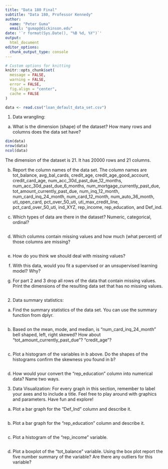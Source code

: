```yaml
---
title: "Data 180 Final"
subtitle: "Data 180, Professor Kennedy"
author: 
  name: "Peter Guma"
  email: "gumap@dickinson.edu"
date: '`r format(Sys.Date(), "%B %d, %Y")`'
output: 
  html_document
editor_options: 
  chunk_output_type: console
---
```


```r
# Custom options for knitting
knitr::opts_chunk$set(
  message = FALSE,
  warning = FALSE,
  error = FALSE, 
  fig.align = "center",
  cache = FALSE
) 
```

```r
data <- read.csv("loan_default_data_set.csv")
```

1. Data wrangling:

a. What is the dimension (shape) of the dataset?  How many rows and columns does the data set have?
```r
dim(data)
nrow(data)
ncol(data)
```
The dimension of the dataset is 21. It has 20000 rows and 21 columns.

b. Report the column names of the data set.
The column names are tot_balance, avg_bal_cards, credit_age, credit_age_good_account, credit_card_age, num_acc_30d_past_due_12_months, num_acc_30d_past_due_6_months, num_mortgage_currently_past_due, tot_amount_currently_past_due, num_inq_12_month, num_card_inq_24_month, num_card_12_month, num_auto_36_month, uti_open_card, pct_over_50_uti, uti_max_credit_line, pct_card_over_50_uti, ind_XYZ, rep_income, rep_education, and Def_ind.

c. Which types of data are there in the dataset? Numeric, categorical, ordinal?
```r

```

d. Which columns contain missing values and how much (what percent) of those columns are missing?
```r

```

e. How do you think we should deal with missing values? 

f. With this data, would you fit a supervised or an unsupervised learning model? Why? 

g. For part 2 and 3 drop all rows of the data that contain missing values. Print the dimensions of the resulting data set that has no missing values.
```r

```

2. Data summary statistics:

a. Find the summary statistics of the data set. You can use the summary function from dplyr. 
```r

```

b. Based on the mean, mode, and median, is “num_card_inq_24_month” bell shaped, left, right skewed? How about “tot_amount_currently_past_due”? “credit_age”? 
```r

```

c. Plot a histogram of the variables in b above. Do the shapes of the histograms confirm the skewness you found in b?
```r

```

d. How would your convert the “rep_education” column into numerical data? Name two ways. 


3. Data Visualization:
For every graph in this section, remember to label your axes and to include a title. Feel free to play around with graphics and parameters. Have fun and explore!

a. Plot a bar graph for the “Def_Ind” column and describe it. 
```r

```

b. Plot a bar graph for the “rep_education" column and describe it. 
```r

```

c. Plot a histogram of the “rep_income” variable.
```r

```

d. Plot a boxplot of the “tot_balance” variable. Using the box plot report the five number summary of the variable? Are there any outliers for this variable?
```r

```
